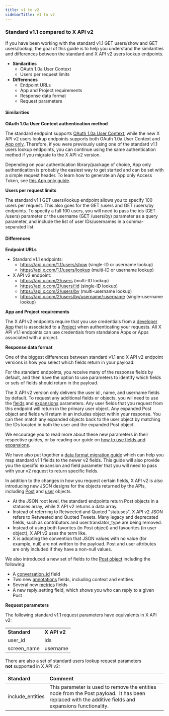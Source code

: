 ---
title: v1 to v2
sidebarTitle: v1 to v2
---


### Standard v1.1 compared to X API v2

If you have been working with the standard v1.1 GET users/show and GET users/lookup, the goal of this guide is to help you understand the similarities and differences between the standard and X API v2 users lookup endpoints.

* **Similarities**
    * OAuth 1.0a User Context
    * Users per request limits
* **Differences**
    * Endpoint URLs
    * App and Project requirements
    * Response data format
    * Request parameters

#### Similarities

**OAuth 1.0a User Context authentication method**

The standard endpoint supports [OAuth 1.0a User Context](/resources/fundamentals/authentication#oauth-1-0a-2), while the new X API v2 users lookup endpoints supports both OAuth 1.0a User Context and [App only](/resources/fundamentals/authentication#oauth-2-0). Therefore, if you were previously using one of the standard v1.1 users lookup endpoints, you can continue using the same authentication method if you migrate to the X API v2 version. 

Depending on your authentication library/package of choice, App only authentication is probably the easiest way to get started and can be set with a simple request header. To learn how to generate an App only Access Token, see [this App only guide](/resources/fundamentals/authentication#bearer-token-also-known-as-app-only). 

**Users per request limits**

The standard v1.1 GET users/lookup endpoint allows you to specify 100 users per request. This also goes for the GET /users and GET /users/by endpoints. To specify a full 100 users, you will need to pass the ids (GET /users) parameter or the username (GET /users/by) parameter as a query parameter, and include the list of user IDs/usernames in a comma-separated list. 
 

#### Differences

**Endpoint URLs**

* Standard v1.1 endpoints:
    * https://api.x.com/1.1/users/show (single-ID or username lookup)
    * https://api.x.com/1.1/users/lookup (multi-ID or username lookup)
* X API v2 endpoint:
    * https://api.x.com/2/users (multi-ID lookup)
    * https://api.x.com/2/users/:id (single-ID lookup)
    * https://api.x.com/2/users/by (multi-username lookup)
    * https://api.x.com/2/users/by/username/:username (single-username lookup)

**App and Project requirements**

The X API v2 endpoints require that you use credentials from a [developer App](/resources/fundamentals/developer-apps) that is associated to a [Project](/resources/fundamentals/projects) when authenticating your requests. All X API v1.1 endpoints can use credentials from standalone Apps or Apps associated with a project. 


**Response data format**

One of the biggest differences between standard v1.1 and X API v2 endpoint versions is how you select which fields return in your payload.

For the standard endpoints, you receive many of the response fields by default, and then have the option to use parameters to identify which fields or sets of fields should return in the payload.

The X API v2 version only delivers the user id , name, and username fields by default. To request any additional fields or objects, you wil need to use the [fields](/x-api/fundamentals/fields) and [expansions](/x-api/fundamentals/expansions) parameters. Any user fields that you request from this endpoint will return in the primary user object. Any expanded Post object and fields will return in an includes object within your response. You can then match any expanded objects back to the user object by matching the IDs located in both the user and the expanded Post object. 

We encourage you to read more about these new parameters in their respective guides, or by reading our guide on [how to use fields and expansions](/x-api/fundamentals/data-dictionary#how-to-use-fields-and-expansions). 

We have also put together a [data format migration guide](/x-api/migrate/data-format-migration#migrating-from-standard-v1-1s-data-format-to-v2) which can help you map standard v1.1 fields to the newer v2 fields. This guide will also provide you the specific expansion and field parameter that you will need to pass with your v2 request to return specific fields. 
 

In addition to the changes in how you request certain fields, X API v2 is also introducing new JSON designs for the objects returned by the APIs, including [Post](/x-api/fundamentals/data-dictionary#tweet) and [user](/x-api/fundamentals/data-dictionary#user) objects.

* At the JSON root level, the standard endpoints return Post objects in a statuses array, while X API v2 returns a data array. 
* Instead of referring to Retweeted and Quoted "statuses", X API v2 JSON refers to Retweeted and Quoted Tweets. Many legacy and deprecated fields, such as contributors and user.translator_type are being removed. 
* Instead of using both favorites (in Post object) and favourites (in user object), X API v2 uses the term like. 
* X is adopting the convention that JSON values with no value (for example, null) are not written to the payload. Post and user attributes are only included if they have a non-null values. 
     

We also introduced a new set of fields to the [Post object](/x-api/fundamentals/data-dictionary#tweet) including the following:

* A [conversation_id](/x-api/fundamentals/conversation-id) field
* Two new [annotations](x-api/fundamentals/tweet-annotations) fields, including context and entities
* Several new [metrics](/x-api/fundamentals/metrics) fields 
* A new reply_setting field, which shows you who can reply to a given Post

**Request parameters**

The following standard v1.1 request parameters have equivalents in X API v2:

|     |     |
| :--- | :--- |
| **Standard** | **X API v2** |
| user_id | ids |
| screen_name | username |

There are also a set of standard users lookup request parameters **not** supported in X API v2:

| Standard | Comment |
| :--- | :--- |
| include_entities | This parameter is used to remove the entities node from the Post payload.  It has been replaced with the additive fields and expansions functionality. |
